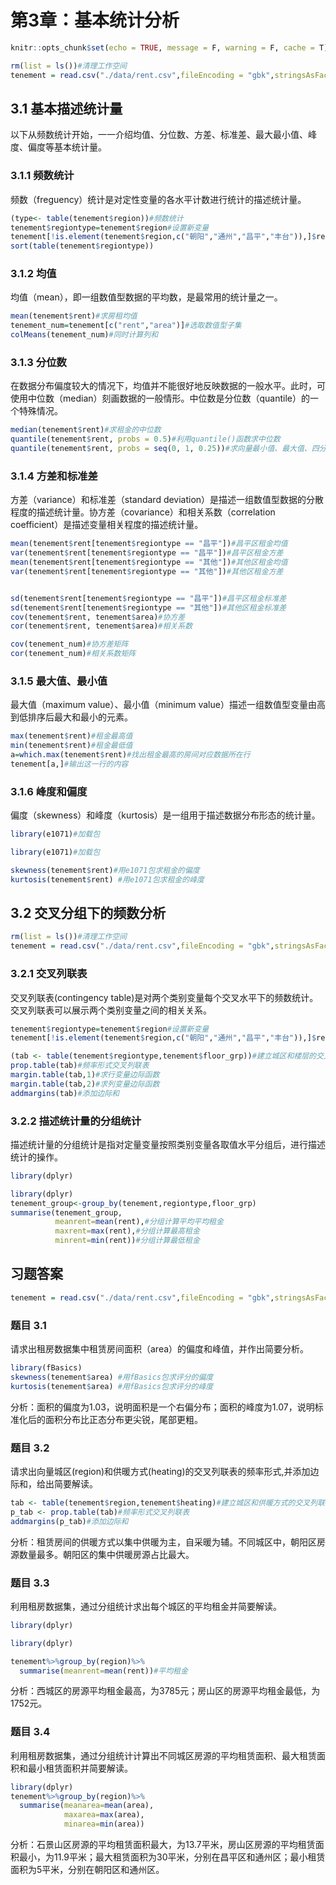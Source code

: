# 第3章：基本统计分析 {-#ch3}

```r
knitr::opts_chunk$set(echo = TRUE, message = F, warning = F, cache = T)
```

```r
rm(list = ls())#清理工作空间
tenement = read.csv("./data/rent.csv",fileEncoding = "gbk",stringsAsFactors = FALSE)#导入数据
```

## 3.1 基本描述统计量 {-}

以下从频数统计开始，一一介绍均值、分位数、方差、标准差、最大最小值、峰度、偏度等基本统计量。

### 3.1.1 频数统计{-}

频数（freguency）统计是对定性变量的各水平计数进行统计的描述统计量。

```r
(type<- table(tenement$region))#频数统计
tenement$regiontype=tenement$region#设置新变量
tenement[!is.element(tenement$region,c("朝阳","通州","昌平","丰台")),]$regiontype="其他"#将非朝阳、通州、昌平和丰台的租赁房间合并为为其他
sort(table(tenement$regiontype))
```


### 3.1.2 均值{-}

均值（mean），即一组数值型数据的平均数，是最常用的统计量之一。

```r
mean(tenement$rent)#求房租均值
tenement_num=tenement[c("rent","area")]#选取数值型子集
colMeans(tenement_num)#同时计算列和
```

### 3.1.3 分位数{-}

在数据分布偏度较大的情况下，均值并不能很好地反映数据的一般水平。此时，可使用中位数（median）刻画数据的一般情形。中位数是分位数（quantile）的一个特殊情况。

```r
median(tenement$rent)#求租金的中位数
quantile(tenement$rent, probs = 0.5)#利用quantile()函数求中位数
quantile(tenement$rent, probs = seq(0, 1, 0.25))#求向量最小值、最大值、四分位数
```

### 3.1.4 方差和标准差{-}

方差（variance）和标准差（standard deviation）是描述一组数值型数据的分散程度的描述统计量。协方差（covariance）和相关系数（correlation coefficient）是描述变量相关程度的描述统计量。

```r
mean(tenement$rent[tenement$regiontype == "昌平"])#昌平区租金均值
var(tenement$rent[tenement$regiontype == "昌平"])#昌平区租金方差
mean(tenement$rent[tenement$regiontype == "其他"])#其他区租金均值
var(tenement$rent[tenement$regiontype == "其他"])#其他区租金方差


sd(tenement$rent[tenement$regiontype == "昌平"])#昌平区租金标准差
sd(tenement$rent[tenement$regiontype == "其他"])#其他区租金标准差
cov(tenement$rent, tenement$area)#协方差
cor(tenement$rent, tenement$area)#相关系数

cov(tenement_num)#协方差矩阵
cor(tenement_num)#相关系数矩阵

```

### 3.1.5 最大值、最小值{-}

最大值（maximum value）、最小值（minimum value）描述一组数值型变量由高到低排序后最大和最小的元素。

```r
max(tenement$rent)#租金最高值
min(tenement$rent)#租金最低值
a=which.max(tenement$rent)#找出租金最高的房间对应数据所在行
tenement[a,]#输出这一行的内容

```

### 3.1.6 峰度和偏度{-}

偏度（skewness）和峰度（kurtosis）是一组用于描述数据分布形态的统计量。

```r
library(e1071)#加载包
```
```r
library(e1071)#加载包
```

```r
skewness(tenement$rent)#用e1071包求租金的偏度
kurtosis(tenement$rent) #用e1071包求租金的峰度
```

## 3.2 交叉分组下的频数分析{-}

```r
rm(list = ls())#清理工作空间
tenement = read.csv("./data/rent.csv",fileEncoding = "gbk",stringsAsFactors = FALSE)#导入数据
```

### 3.2.1 交叉列联表 {-}

交叉列联表(contingency table)是对两个类别变量每个交叉水平下的频数统计。交叉列联表可以展示两个类别变量之间的相关关系。

```r
tenement$regiontype=tenement$region#设置新变量
tenement[!is.element(tenement$region,c("朝阳","通州","昌平","丰台")),]$regiontype="其他"#将非朝阳、通州、昌平和丰台的租赁房间合并为为其他

(tab <- table(tenement$regiontype,tenement$floor_grp))#建立城区和楼层的交叉列联表
prop.table(tab)#频率形式交叉列联表
margin.table(tab,1)#求行变量边际函数
margin.table(tab,2)#求列变量边际函数
addmargins(tab)#添加边际和
```

### 3.2.2 描述统计量的分组统计{-}

描述统计量的分组统计是指对定量变量按照类别变量各取值水平分组后，进行描述统计的操作。

```r
library(dplyr)
```
```r
library(dplyr)
tenement_group<-group_by(tenement,regiontype,floor_grp)
summarise(tenement_group,
          meanrent=mean(rent),#分组计算平均平均租金
          maxrent=max(rent),#分组计算最高租金
          minrent=min(rent))#分组计算最低租金
```

## 习题答案{-}

```r
tenement = read.csv("./data/rent.csv",fileEncoding = "gbk",stringsAsFactors = FALSE)#导入数据
```

### 题目 3.1 {-}

请求出租房数据集中租赁房间面积（area）的偏度和峰值，并作出简要分析。

```r
library(fBasics)
skewness(tenement$area) #用fBasics包求评分的偏度
kurtosis(tenement$area) #用fBasics包求评分的峰度
```
分析：面积的偏度为1.03，说明面积是一个右偏分布；面积的峰度为1.07，说明标准化后的面积分布比正态分布更尖锐，尾部更粗。

### 题目 3.2 {-}

请求出向量城区(region)和供暖方式(heating)的交叉列联表的频率形式,并添加边际和，给出简要解读。
```r
tab <- table(tenement$region,tenement$heating)#建立城区和供暖方式的交叉列联表
p_tab <- prop.table(tab)#频率形式交叉列联表
addmargins(p_tab)#添加边际和
```
分析：租赁房间的供暖方式以集中供暖为主，自采暖为辅。不同城区中，朝阳区房源数量最多。朝阳区的集中供暖房源占比最大。

### 题目 3.3 {-}

利用租房数据集，通过分组统计求出每个城区的平均租金并简要解读。

```r
library(dplyr)
```


```r
library(dplyr)
```

```r
tenement%>%group_by(region)%>%
  summarise(meanrent=mean(rent))#平均租金
```

分析：西城区的房源平均租金最高，为3785元；房山区的房源平均租金最低，为1752元。

### 题目 3.4 {-}

利用租房数据集，通过分组统计计算出不同城区房源的平均租赁面积、最大租赁面积和最小租赁面积并简要解读。
```r
library(dplyr)
tenement%>%group_by(region)%>%
  summarise(meanarea=mean(area),
            maxarea=max(area),
            minarea=min(area))
```
分析：石景山区房源的平均租赁面积最大，为13.7平米，房山区房源的平均租赁面积最小，为11.9平米；最大租赁面积为30平米，分别在昌平区和通州区；最小租赁面积为5平米，分别在朝阳区和通州区。
